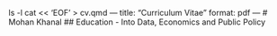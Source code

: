 ls -l
cat << 'EOF' > cv.qmd
---
title: "Curriculum Vitae"
format: pdf
---
# Mohan Khanal
## Education
- Into Data, Economics and Public Policy
